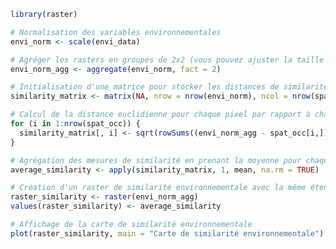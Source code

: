 ```r
library(raster)

# Normalisation des variables environnementales
envi_norm <- scale(envi_data)

# Agréger les rasters en groupes de 2x2 (vous pouvez ajuster la taille selon votre résolution initiale)
envi_norm_agg <- aggregate(envi_norm, fact = 2)

# Initialisation d'une matrice pour stocker les distances de similarité pour chaque pixel et chaque point de référence
similarity_matrix <- matrix(NA, nrow = nrow(envi_norm), ncol = nrow(spat_occ))

# Calcul de la distance euclidienne pour chaque pixel par rapport à chaque point de référence
for (i in 1:nrow(spat_occ)) {
  similarity_matrix[, i] <- sqrt(rowSums((envi_norm_agg - spat_occ[i,])^2))
}

# Agrégation des mesures de similarité en prenant la moyenne pour chaque pixel
average_similarity <- apply(similarity_matrix, 1, mean, na.rm = TRUE)

# Création d'un raster de similarité environnementale avec la même étendue et résolution que envi_norm_agg
raster_similarity <- raster(envi_norm_agg)
values(raster_similarity) <- average_similarity

# Affichage de la carte de similarité environnementale
plot(raster_similarity, main = "Carte de similarité environnementale")
```


